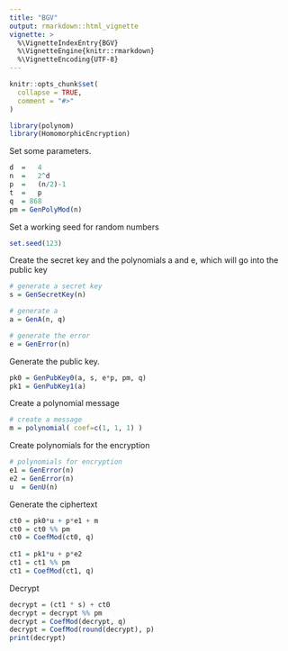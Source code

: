 ```yaml
---
title: "BGV"
output: rmarkdown::html_vignette
vignette: >
  %\VignetteIndexEntry{BGV}
  %\VignetteEngine{knitr::rmarkdown}
  %\VignetteEncoding{UTF-8}
---
```


```r
knitr::opts_chunk$set(
  collapse = TRUE,
  comment = "#>"
)
```

```r
library(polynom)
library(HomomorphicEncryption)
```

Set some parameters.
```r
d  =   4
n  =   2^d
p  =   (n/2)-1
t  =   p
q  = 868
pm = GenPolyMod(n)
```

Set a working seed for random numbers
```r
set.seed(123)
```

Create the secret key and the polynomials a and e, which will go into the public key
```r
# generate a secret key
s = GenSecretKey(n)

# generate a
a = GenA(n, q)

# generate the error
e = GenError(n)
```

Generate the public key.
```r
pk0 = GenPubKey0(a, s, e*p, pm, q)
pk1 = GenPubKey1(a)
```

Create a polynomial message
```r
# create a message
m = polynomial( coef=c(1, 1, 1) )
```

Create polynomials for the encryption
```r
# polynomials for encryption
e1 = GenError(n)
e2 = GenError(n)
u  = GenU(n)
```

Generate the ciphertext
```r
ct0 = pk0*u + p*e1 + m
ct0 = ct0 %% pm
ct0 = CoefMod(ct0, q)
  
ct1 = pk1*u + p*e2
ct1 = ct1 %% pm
ct1 = CoefMod(ct1, q)
```

Decrypt
```r
decrypt = (ct1 * s) + ct0
decrypt = decrypt %% pm
decrypt = CoefMod(decrypt, q)
decrypt = CoefMod(round(decrypt), p)
print(decrypt)
```
